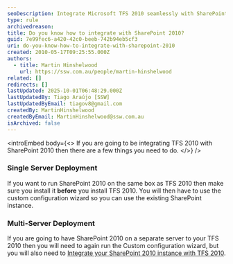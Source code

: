 ```yaml
---
seoDescription: Integrate Microsoft TFS 2010 seamlessly with SharePoint 2010 using custom configuration wizards and discover a more efficient collaboration experience.
type: rule
archivedreason:
title: Do you know how to integrate with SharePoint 2010?
guid: 7e99fec6-a420-42c0-beeb-742b94eb5cf3
uri: do-you-know-how-to-integrate-with-sharepoint-2010
created: 2010-05-17T09:25:55.000Z
authors:
  - title: Martin Hinshelwood
    url: https://ssw.com.au/people/martin-hinshelwood
related: []
redirects: []
lastUpdated: 2025-10-01T06:48:29.000Z
lastUpdatedBy: Tiago Araújo [SSW]
lastUpdatedByEmail: tiagov8@gmail.com
createdBy: MartinHinshelwood
createdByEmail: MartinHinshelwood@ssw.com.au
isArchived: false
---
```


<introEmbed
  body={<>
If you are going to be integrating TFS 2010 with SharePoint 2010 then there are a few things you need to do.
  </>}
/>
### Single Server Deployment

If you want to run SharePoint 2010 on the same box as TFS 2010 then make sure you install it **before** you install TFS 2010. You will then have to use the custom configuration wizard so you can use the existing SharePoint instance.

### Multi-Server Deployment

If you are going to have SharePoint 2010 on a separate server to your TFS 2010 then you will need to again run the Custom configuration wizard, but you will also need to [Integrate your SharePoint 2010 instance with TFS 2010](https://nkdagility.com/resources/blog/integrate-sharepoint-2010-with-team-foundation-server-2010).
